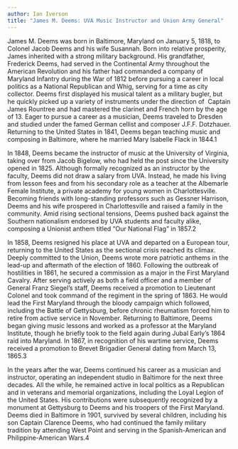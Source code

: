 ```yaml
---
author: Ian Iverson
title: "James M. Deems: UVA Music Instructor and Union Army General"
---
```

James M. Deems was born in Baltimore, Maryland on January 5, 1818, to Colonel Jacob Deems and his wife Susannah. Born into relative prosperity, James inherited with a strong military background. His grandfather, Frederick Deems, had served in the Continental Army throughout the American Revolution and his father had commanded a company of Maryland Infantry during the War of 1812 before pursuing a career in local politics as a National Republican and Whig, serving for a time as city collector. Deems first displayed his musical talent as a military bugler, but he quickly picked up a variety of instruments under the direction of  Captain James Rountree and had mastered the clarinet and French horn by the age of 13. Eager to pursue a career as a musician, Deems traveled to Dresden and studied under the famed German cellist and composer J.F.F. Dotzhauer. Returning to the United States in 1841, Deems began teaching music and composing in Baltimore, where he married Mary Isabelle Flack in 1844.1

In 1848, Deems became the instructor of music at the University of Virginia, taking over from Jacob Bigelow, who had held the post since the University opened in 1825. Although formally recognized as an instructor by the faculty, Deems did not draw a salary from UVA. Instead, he made his living from lesson fees and from his secondary role as a teacher at the Albemarle Female Institute, a private academy for young women in Charlottesville. Becoming friends with long-standing professors such as Gessner Harrison, Deems and his wife prospered in Charlottesville and raised a family in the community. Amid rising sectional tensions, Deems pushed back against the Southern nationalism endorsed by UVA students and faculty alike, composing a Unionist anthem titled “Our National Flag” in 1857.2

In 1858, Deems resigned his place at UVA and departed on a European tour, returning to the United States as the sectional crisis reached its climax. Deeply committed to the Union, Deems wrote more patriotic anthems in the lead-up and aftermath of the election of 1860. Following the outbreak of hostilities in 1861, he secured a commission as a major in the First Maryland Cavalry. After serving actively as both a field officer and a member of General Franz Siegel’s staff, Deems received a promotion to Lieutenant Colonel and took command of the regiment in the spring of 1863. He would lead the First Maryland through the bloody campaign which followed, including the Battle of Gettysburg, before chronic rheumatism forced him to retire from active service in November. Returning to Baltimore, Deems began giving music lessons and worked as a professor at the Maryland Institute, though he briefly took to the field again during Jubal Early’s 1864 raid into Maryland. In 1867, in recognition of his wartime service, Deems received a promotion to Brevet Brigadier General dating from March 13, 1865.3

In the years after the war, Deems continued his career as a musician and instructor, operating an independent studio in Baltimore for the next three decades. All the while, he remained active in local politics as a Republican and in veterans and memorial organizations, including the Loyal Legion of the United States. His contributions were subsequently recognized by a monument at Gettysburg to Deems and his troopers of the First Maryland. Deems died in Baltimore in 1901, survived by several children, including his son Captain Clarence Deems, who had continued the family military tradition by attending West Point and serving in the Spanish-American and Philippine-American Wars.4